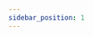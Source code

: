 ```yaml
---
sidebar_position: 1
---
```




<SkillList>
  <div title="数据结构知识树" items={[
    { name: "链表与邻接表", progress: 80, description: "" },
    { name: "栈", progress: 80, description: "" },
    { name: "队列", progress: 80, description: "" },
    { name: "kmp", progress: 60, description: "" },
    { name: "Trie", progress: 0, description: "" },
    { name: "并查集", progress: 5, description: "" },
    { name: "堆", progress: 5, description: "" },
    { name: "Hash表", progress: 5, description: "" },
  ]} />
</SkillList>

